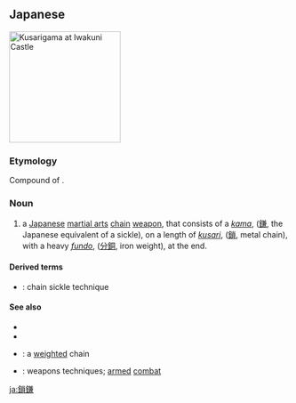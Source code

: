 {{also|锁镰}}
==Japanese==
[[File:Kusarigama.jpg|thumb|200px|Kusarigama at [[Iwakuni Castle]]]]
{{ja-kanjitab|くさり|かま|k2=がま|yomi=k|r=y}}

===Etymology===
Compound of {{compound|lang=ja|sort=くさりがま|鎖|tr1=kusari|t1=chain|鎌|tr2=gama|t2=sickle}}.

===Noun===
{{ja-noun|くさりがま}}

# {{lb|ja|weaponry|sort=くさりがま}} a [[Japanese]] [[martial art]]s [[chain]] [[weapon]], that consists of a ''[[kama]]'', ([[鎌]], the Japanese equivalent of a sickle), on a length of ''[[kusari]]'', ([[鎖]], metal chain), with a heavy ''[[fundo]]'', ([[分銅]], iron weight), at the end.

====Derived terms====
* {{ja-r|鎖鎌術|くさりがまじゅつ}}: chain sickle technique

====See also====
* {{pedialite|lang=ja}}
* {{pedialite|Kusarigama}}
* {{ja-r|鎖分銅|くさり ふんどう}}: a [[weight]]ed chain
* {{ja-r|武器術|ぶきじゅつ}}: weapons techniques; [[armed]] [[combat]]

[[ja:鎖鎌]]